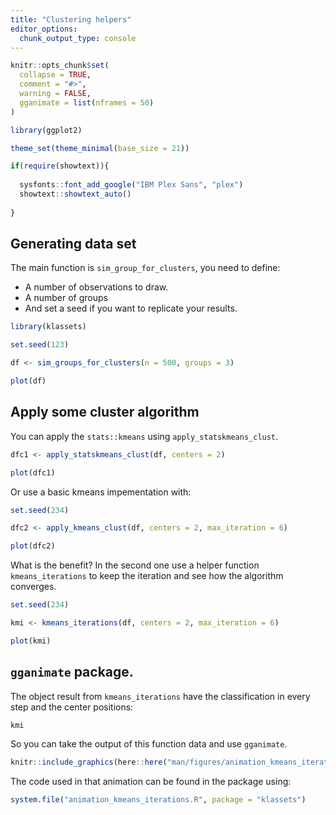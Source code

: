 ```yaml
---
title: "Clustering helpers"
editor_options: 
  chunk_output_type: console
---
```


```r
knitr::opts_chunk$set(
  collapse = TRUE,
  comment = "#>",
  warning = FALSE,
  gganimate = list(nframes = 50)
)

library(ggplot2)

theme_set(theme_minimal(base_size = 21))

if(require(showtext)){
 
  sysfonts::font_add_google("IBM Plex Sans", "plex")
  showtext::showtext_auto()
   
}
```

## Generating data set 

The main function is `sim_group_for_clusters`, you need to define:

- A number of observations to draw.
- A number of groups
- And set a seed if you want to replicate your results.

```r
library(klassets)

set.seed(123)

df <- sim_groups_for_clusters(n = 500, groups = 3)

plot(df)
```


## Apply some cluster algorithm

You can apply the `stats::kmeans` using `apply_statskmeans_clust`.

```r
dfc1 <- apply_statskmeans_clust(df, centers = 2)

plot(dfc1)
```

Or use a basic kmeans impementation with:

```r
set.seed(234)

dfc2 <- apply_kmeans_clust(df, centers = 2, max_iteration = 6)

plot(dfc2)
```

What is the benefit? In the second one use a helper function `kmeans_iterations`
to keep the iteration and see how the algorithm converges.

```r
set.seed(234)

kmi <- kmeans_iterations(df, centers = 2, max_iteration = 6)

plot(kmi)
```

## `gganimate` package.

The object result from `kmeans_iterations` have the classification in every step
and the center positions:

```r
kmi
```

So you can take the output of this function data and use `gganimate`.

```r
knitr::include_graphics(here::here("man/figures/animation_kmeans_iterations.gif"))
```

The code used in that animation can be found in the package using:

```r
system.file("animation_kmeans_iterations.R", package = "klassets")
```



